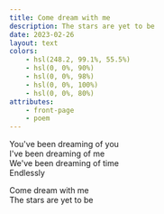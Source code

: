 ```yaml
---
title: Come dream with me
description: The stars are yet to be
date: 2023-02-26
layout: text
colors:
    - hsl(248.2, 99.1%, 55.5%)
    - hsl(0, 0%, 90%)
    - hsl(0, 0%, 98%)
    - hsl(0, 0%, 100%)
    - hsl(0, 0%, 80%)
attributes:
    - front-page
    - poem
---
```


You've been dreaming of you <br />
I've been dreaming of me    <br />
We've been dreaming of time <br />
Endlessly

Come dream with me          <br />
The stars are yet to be

